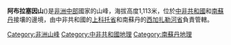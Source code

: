 {{noteTA
| T  = zh-cn:阿布拉塞因山; zh-tw:阿伯拉塞因峰
| 1  = zh-cn:阿布拉塞因山; zh-tw:阿伯拉塞因峰
}}

{{Infobox mountain
| Name = 阿布拉塞因山
| photo = 
| photo_caption = 
| Elevation = 1,113米
| elevation_ref = 
| prominence = 
| pushpin_map = Central African Republic
| map_caption = 
| map_size = 200
| label_position = right
| listing = 
| Location = {{flag|Central African Republic}} <br> {{flag|South Sudan}}
| range = 
| latd = 8 | latm = 36 | lats = 21 | latNS = N
| longd = 24 | longm = 16 | longs = 46 | longEW = E
| coordinates = 
| coordinates_ref = 
| topo = 
| type = 
| age = 
| last_eruption = 
| first_ascent = 
| easiest_route = 
}}

'''阿布拉塞因山'''({{lang-en|Mont Abourasséin}})是[[非洲中部|非洲中部]]國家的山峰，海拔高度1,113米，位於[[中非共和國|中非共和國]]和[[南蘇丹|南蘇丹]]接壤的邊境，由中非共和國的[[上科托省|上科托省]]和南蘇丹的[[西加扎勒河省|西加扎勒河省]]負責管轄。

[[Category:非洲山峰|Category:非洲山峰]]
[[Category:中非共和國地理|Category:中非共和國地理]]
[[Category:南蘇丹地理|Category:南蘇丹地理]]

{{CentralAfricanRepublic-stub}}
{{SouthSudan-stub}}